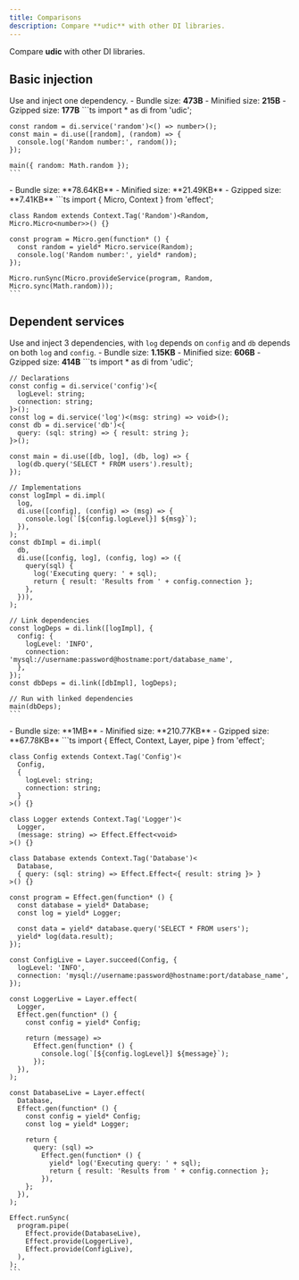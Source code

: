 ```yaml
---
title: Comparisons
description: Compare **udic** with other DI libraries.
---
```



Compare **udic** with other DI libraries.

## Basic injection
Use and inject one dependency.
<Tabs>
  <TabItem label='udic'>
    - Bundle size: **473B**
    - Minified size: **215B**
    - Gzipped size: **177B**
    ```ts
    import * as di from 'udic';
    
    const random = di.service('random')<() => number>();
    const main = di.use([random], (random) => {
      console.log('Random number:', random());
    });
    
    main({ random: Math.random });
    ```
  </TabItem>
  <TabItem label='effect'>
    - Bundle size: **78.64KB**
    - Minified size: **21.49KB**
    - Gzipped size: **7.41KB**
    ```ts
    import { Micro, Context } from 'effect';
    
    class Random extends Context.Tag('Random')<Random, Micro.Micro<number>>() {}
    
    const program = Micro.gen(function* () {
      const random = yield* Micro.service(Random);
      console.log('Random number:', yield* random);
    });
    
    Micro.runSync(Micro.provideService(program, Random, Micro.sync(Math.random)));
    ```
  </TabItem>
</Tabs>


## Dependent services
Use and inject 3 dependencies, with `log` depends on `config` and `db` depends on both `log` and `config`.
<Tabs>
  <TabItem label='udic'>
    - Bundle size: **1.15KB**
    - Minified size: **606B**
    - Gzipped size: **414B**
    ```ts
    import * as di from 'udic';
    
    // Declarations
    const config = di.service('config')<{
      logLevel: string;
      connection: string;
    }>();
    const log = di.service('log')<(msg: string) => void>();
    const db = di.service('db')<{
      query: (sql: string) => { result: string };
    }>();
    
    const main = di.use([db, log], (db, log) => {
      log(db.query('SELECT * FROM users').result);
    });
    
    // Implementations
    const logImpl = di.impl(
      log,
      di.use([config], (config) => (msg) => {
        console.log(`[${config.logLevel}] ${msg}`);
      }),
    );
    const dbImpl = di.impl(
      db,
      di.use([config, log], (config, log) => ({
        query(sql) {
          log('Executing query: ' + sql);
          return { result: 'Results from ' + config.connection };
        },
      })),
    );
    
    // Link dependencies
    const logDeps = di.link([logImpl], {
      config: {
        logLevel: 'INFO',
        connection: 'mysql://username:password@hostname:port/database_name',
      },
    });
    const dbDeps = di.link([dbImpl], logDeps);
    
    // Run with linked dependencies
    main(dbDeps);
    ```
  </TabItem>
  <TabItem label='effect'>
    - Bundle size: **1MB**
    - Minified size: **210.77KB**
    - Gzipped size: **67.78KB**
    ```ts
    import { Effect, Context, Layer, pipe } from 'effect';
    
    class Config extends Context.Tag('Config')<
      Config,
      {
        logLevel: string;
        connection: string;
      }
    >() {}
    
    class Logger extends Context.Tag('Logger')<
      Logger,
      (message: string) => Effect.Effect<void>
    >() {}
    
    class Database extends Context.Tag('Database')<
      Database,
      { query: (sql: string) => Effect.Effect<{ result: string }> }
    >() {}
    
    const program = Effect.gen(function* () {
      const database = yield* Database;
      const log = yield* Logger;
    
      const data = yield* database.query('SELECT * FROM users');
      yield* log(data.result);
    });
    
    const ConfigLive = Layer.succeed(Config, {
      logLevel: 'INFO',
      connection: 'mysql://username:password@hostname:port/database_name',
    });
    
    const LoggerLive = Layer.effect(
      Logger,
      Effect.gen(function* () {
        const config = yield* Config;
    
        return (message) =>
          Effect.gen(function* () {
            console.log(`[${config.logLevel}] ${message}`);
          });
      }),
    );
    
    const DatabaseLive = Layer.effect(
      Database,
      Effect.gen(function* () {
        const config = yield* Config;
        const log = yield* Logger;
    
        return {
          query: (sql) =>
            Effect.gen(function* () {
              yield* log('Executing query: ' + sql);
              return { result: 'Results from ' + config.connection };
            }),
        };
      }),
    );
    
    Effect.runSync(
      program.pipe(
        Effect.provide(DatabaseLive),
        Effect.provide(LoggerLive),
        Effect.provide(ConfigLive),
      ),
    );
    ```
  </TabItem>
</Tabs>
